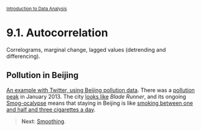 <style>@import url(style.css);</style>
<small>[Introduction to Data Analysis](index.html)</small>

# 9.1. Autocorrelation

Correlograms, marginal change, lagged values (detrending and differencing).

## Pollution in Beijing

[An example with Twitter, using Beijing pollution data](http://brainchronicle.blogspot.co.uk/2012/07/twitter-analysis-of-air-pollution-in.html). There was a [pollution peak](http://brainchronicle.blogspot.fr/2013/01/air-quality-analysis-from-beijing.html) in January 2013. The city [looks like](http://kateoplis.tumblr.com/post/40555052298/nope-this-is-not-a-still-from-blade-runner-its) *Blade Runner*, and its ongoing [Smog-ocalypse](http://simplystatistics.org/2013/01/14/welcome-to-the-smog-ocalypse/) means that staying in Beijing is like [smoking between one and half and three cigarettes a day](http://simplystatistics.org/2011/12/14/smoking-is-a-choice-breathing-is-not/).

> __Next__: [Smoothing](92_smoothing.html).
